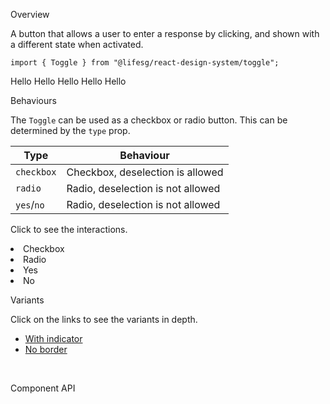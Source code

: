 
<Meta title="Data Input/Toggle" component={Toggle} />

<Title>Toggle</Title>

<Secondary>Overview</Secondary>

A button that allows a user to enter a response by clicking, and shown with a different state when activated.

```tsx
import { Toggle } from "@lifesg/react-design-system/toggle";
```

<Canvas>
    <Story name="Toggle">
        <Wrapper>
            <Headings />
            <div>
                <Toggle>Hello</Toggle>
                <Toggle checked>Hello</Toggle>
                <Toggle disabled>Hello</Toggle>
                <Toggle disabled checked>
                    Hello
                </Toggle>
                <Toggle error>Hello</Toggle>
            </div>
        </Wrapper>
    </Story>
</Canvas>

<Heading3>Behaviours</Heading3>

The `Toggle` can be used as a checkbox or radio button. This can be determined by the `type` prop.

| Type       | Behaviour                         |
| ---------- | --------------------------------- |
| `checkbox` | Checkbox, deselection is allowed  |
| `radio`    | Radio, deselection is not allowed |
| `yes`/`no` | Radio, deselection is not allowed |

Click to see the interactions.

<Canvas>
    <Story name="Behaviours">
        <SimpleContainer>
            <li>
                <Toggle>Checkbox</Toggle>
            </li>
            <li>
                <Toggle type="radio">Radio</Toggle>
            </li>
            <li>
                <Toggle type="yes" indicator>
                    Yes
                </Toggle>
            </li>
            <li>
                <Toggle type="no" indicator>
                    No
                </Toggle>
            </li>
        </SimpleContainer>
    </Story>
</Canvas>

<Heading3>Variants</Heading3>

Click on the links to see the variants in depth.

-   [With indicator](?path=/docs/data-input-toggle-with-indicator--checkbox-type)
-   [No border](?path=/docs/data-input-toggle-no-border--default-story)

<br />

<Secondary>Component API</Secondary>

<PropsTable />
